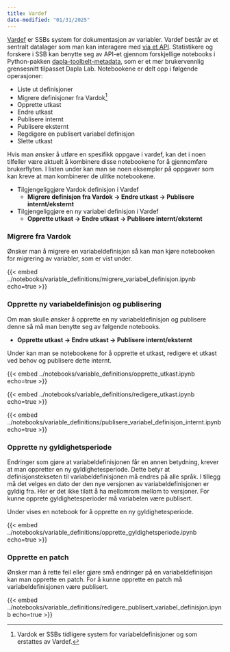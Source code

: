 ```yaml
---
title: Vardef 
date-modified: "01/31/2025"
---
```


[Vardef](./vardef.qmd) er SSBs system for dokumentasjon av variabler. Vardef består av et sentralt datalager som man kan interagere med [via et API](https://vardef.intern.test.ssb.no/). Statistikere og forskere i SSB kan benytte seg av API-et gjennom forskjellige notebooks i Python-pakken [dapla-toolbelt-metadata](https://pypi.org/project/dapla-toolbelt-metadata/), som er et mer brukervennlig grensesnitt tilpasset Dapla Lab. Notebookene er delt opp i følgende operasjoner:

- Liste ut definisjoner
- Migrere definisjoner fra Vardok^[Vardok er SSBs tidligere system for variabeldefinisjoner og som erstattes av Vardef.]
- Opprette utkast
- Endre utkast
- Publisere internt
- Publisere eksternt
- Regdigere en publisert variabel definisjon
- Slette utkast

Hvis man ønsker å utføre en spesifikk oppgave i vardef, kan det i noen tilfeller være aktuelt å kombinere disse notebookene for å gjennomføre brukerflyten. 
I listen under kan man se noen eksempler på oppgaver som kan kreve at man kombinerer de ulitke notebookene.

- Tilgjengeliggjøre Vardok definisjon i Vardef
    - **Migrere definisjon fra Vardok -> Endre utkast -> Publisere internt/eksternt**

- Tilgjengeliggjøre en ny variabel definisjon i Vardef
    - **Opprette utkast -> Endre utkast -> Publisere internt/eksternt**



### Migrere fra Vardok

Ønsker man å migrere en variabeldefinisjon så kan man kjøre notebooken for migrering av variabler, som er vist under.

{{< embed ../notebooks/variable_definitions/migrere_variabel_definisjon.ipynb echo=true >}}

### Opprette ny variabeldefinisjon og publisering

Om man skulle ønsker å opprette en ny variabeldefinisjon og publisere denne så må man benytte seg av følgende notebooks. 

- **Opprette utkast -> Endre utkast -> Publisere internt/eksternt**

Under kan man se notebookene for å opprette et utkast, redigere et utkast ved behov og publisere dette internt.

{{< embed ../notebooks/variable_definitions/opprette_utkast.ipynb echo=true >}}

{{< embed ../notebooks/variable_definitions/redigere_utkast.ipynb echo=true >}}

{{< embed ../notebooks/variable_definitions/publisere_variabel_definisjon_internt.ipynb echo=true >}}


### Opprette ny gyldighetsperiode

Endringer som gjøre at variabeldefinisjonen får en annen betydning, krever at man oppretter en ny gyldighetesperiode. 
Dette betyr at definisjonstekseten til variabeldefinisjonen må endres på alle språk. I tillegg må det velges en dato der den nye versjonen av variabeldefinisjonen er gyldig fra. Her er det ikke tilatt å ha mellomrom mellom to versjoner.
For kunne opprete gyldighetesperioder må variabelen være publisert.

Under vises en notebook for å opprette en ny gyldighetesperiode.

{{< embed ../notebooks/variable_definitions/opprette_gyldighetsperiode.ipynb echo=true >}}

### Opprette en patch

Ønsker man å rette feil eller gjøre små endringer på en variabeldefinisjon kan man opprette en patch. 
For å kunne opprette en patch må variabeldefinisjonen være publisert.

{{< embed ../notebooks/variable_definitions/redigere_publisert_variabel_definisjon.ipynb echo=true >}}
